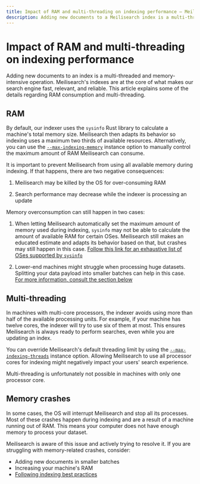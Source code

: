 ```yaml
---
title: Impact of RAM and multi-threading on indexing performance — Meilisearch documentation
description: Adding new documents to a Meilisearch index is a multi-threaded and memory-intensive operation. Consult this article for more information on indexing performance.
---
```


# Impact of RAM and multi-threading on indexing performance

Adding new documents to an index is a multi-threaded and memory-intensive operation. Meilisearch's indexes are at the core of what makes our search engine fast, relevant, and reliable. This article explains some of the details regarding RAM consumption and multi-threading.

## RAM

By default, our indexer uses the `sysinfo` Rust library to calculate a machine's total memory size. Meilisearch then adapts its behavior so indexing uses a maximum two thirds of available resources. Alternatively, you can use the [`--max-indexing-memory`](/learn/self_hosted/configure_meilisearch_at_launch#max-indexing-memory) instance option to manually control the maximum amount of RAM Meilisearch can consume.

It is important to prevent Meilisearch from using all available memory during indexing. If that happens, there are two negative consequences:

1. Meilisearch may be killed by the OS for over-consuming RAM

2. Search performance may decrease while the indexer is processing an update

Memory overconsumption can still happen in two cases:

1. When letting Meilisearch automatically set the maximum amount of memory used during indexing, `sysinfo` may not be able to calculate the amount of available RAM for certain OSes. Meilisearch still makes an educated estimate and adapts its behavior based on that, but crashes may still happen in this case. [Follow this link for an exhaustive list of OSes supported by `sysinfo`](https://docs.rs/sysinfo/0.20.0/sysinfo/#supported-oses)

2. Lower-end machines might struggle when processing huge datasets. Splitting your data payload into smaller batches can help in this case. [For more information, consult the section below](#memory-crashes)

## Multi-threading

In machines with multi-core processors, the indexer avoids using more than half of the available processing units. For example, if your machine has twelve cores, the indexer will try to use six of them at most. This ensures Meilisearch is always ready to perform searches, even while you are updating an index.

You can override Meilisearch's default threading limit by using the [`--max-indexing-threads`](/learn/self_hosted/configure_meilisearch_at_launch#max-indexing-threads) instance option. Allowing Meilisearch to use all processor cores for indexing might negatively impact your users' search experience.

Multi-threading is unfortunately not possible in machines with only one processor core.

## Memory crashes

In some cases, the OS will interrupt Meilisearch and stop all its processes. Most of these crashes happen during indexing and are a result of a machine running out of RAM. This means your computer does not have enough memory to process your dataset.

Meilisearch is aware of this issue and actively trying to resolve it. If you are struggling with memory-related crashes, consider:

- Adding new documents in smaller batches
- Increasing your machine's RAM
- [Following indexing best practices](/learn/indexing/indexing_best_practices)
